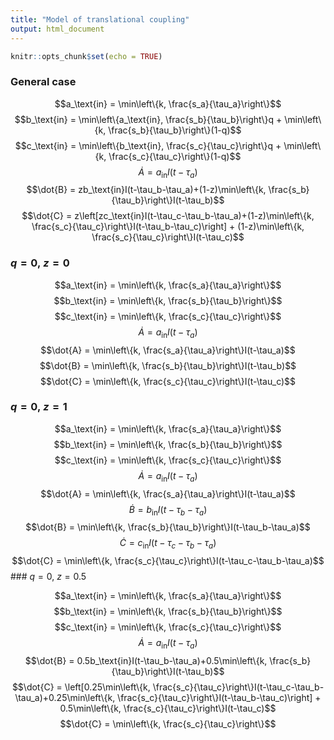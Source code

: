 ```yaml
---
title: "Model of translational coupling"
output: html_document
---
```


```r
knitr::opts_chunk$set(echo = TRUE)
```

### General case

$$a_\text{in} = \min\left\{k, \frac{s_a}{\tau_a}\right\}$$
$$b_\text{in} = \min\left\{a_\text{in}, \frac{s_b}{\tau_b}\right\}q + \min\left\{k, \frac{s_b}{\tau_b}\right\}(1-q)$$
$$c_\text{in} = \min\left\{b_\text{in}, \frac{s_c}{\tau_c}\right\}q + \min\left\{k, \frac{s_c}{\tau_c}\right\}(1-q)$$
$$\dot{A} = a_\text{in}I(t-\tau_a)$$
$$\dot{B} = zb_\text{in}I(t-\tau_b-\tau_a)+(1-z)\min\left\{k, \frac{s_b}{\tau_b}\right\}I(t-\tau_b)$$
$$\dot{C} = z\left[zc_\text{in}I(t-\tau_c-\tau_b-\tau_a)+(1-z)\min\left\{k, \frac{s_c}{\tau_c}\right\}I(t-\tau_b-\tau_c)\right] + (1-z)\min\left\{k, \frac{s_c}{\tau_c}\right\}I(t-\tau_c)$$

### $q = 0,\ z = 0$

$$a_\text{in} = \min\left\{k, \frac{s_a}{\tau_a}\right\}$$
$$b_\text{in} = \min\left\{k, \frac{s_b}{\tau_b}\right\}$$
$$c_\text{in} = \min\left\{k, \frac{s_c}{\tau_c}\right\}$$
$$\dot{A} = a_\text{in}I(t-\tau_a)$$
$$\dot{A} = \min\left\{k, \frac{s_a}{\tau_a}\right\}I(t-\tau_a)$$
$$\dot{B} = \min\left\{k, \frac{s_b}{\tau_b}\right\}I(t-\tau_b)$$
$$\dot{C} = \min\left\{k, \frac{s_c}{\tau_c}\right\}I(t-\tau_c)$$

### $q = 0,\ z = 1$

$$a_\text{in} = \min\left\{k, \frac{s_a}{\tau_a}\right\}$$
$$b_\text{in} = \min\left\{k, \frac{s_b}{\tau_b}\right\}$$
$$c_\text{in} = \min\left\{k, \frac{s_c}{\tau_c}\right\}$$
$$\dot{A} = a_\text{in}I(t-\tau_a)$$
$$\dot{A} = \min\left\{k, \frac{s_a}{\tau_a}\right\}I(t-\tau_a)$$
$$\dot{B} = b_\text{in}I(t-\tau_b-\tau_a)$$
$$\dot{B} = \min\left\{k, \frac{s_b}{\tau_b}\right\}I(t-\tau_b-\tau_a)$$
$$\dot{C} = c_\text{in}I(t-\tau_c-\tau_b-\tau_a)$$
$$\dot{C} = \min\left\{k, \frac{s_c}{\tau_c}\right\}I(t-\tau_c-\tau_b-\tau_a)$$
### $q = 0,\ z = 0.5$

$$a_\text{in} = \min\left\{k, \frac{s_a}{\tau_a}\right\}$$
$$b_\text{in} = \min\left\{k, \frac{s_b}{\tau_b}\right\}$$
$$c_\text{in} = \min\left\{k, \frac{s_c}{\tau_c}\right\}$$
$$\dot{A} = a_\text{in}I(t-\tau_a)$$
$$\dot{B} = 0.5b_\text{in}I(t-\tau_b-\tau_a)+0.5\min\left\{k, \frac{s_b}{\tau_b}\right\}I(t-\tau_b)$$
$$\dot{C} = \left[0.25\min\left\{k, \frac{s_c}{\tau_c}\right\}I(t-\tau_c-\tau_b-\tau_a)+0.25\min\left\{k, \frac{s_c}{\tau_c}\right\}I(t-\tau_b-\tau_c)\right] + 0.5\min\left\{k, \frac{s_c}{\tau_c}\right\}I(t-\tau_c)$$
$$\dot{C} = \min\left\{k, \frac{s_c}{\tau_c}\right\}$$